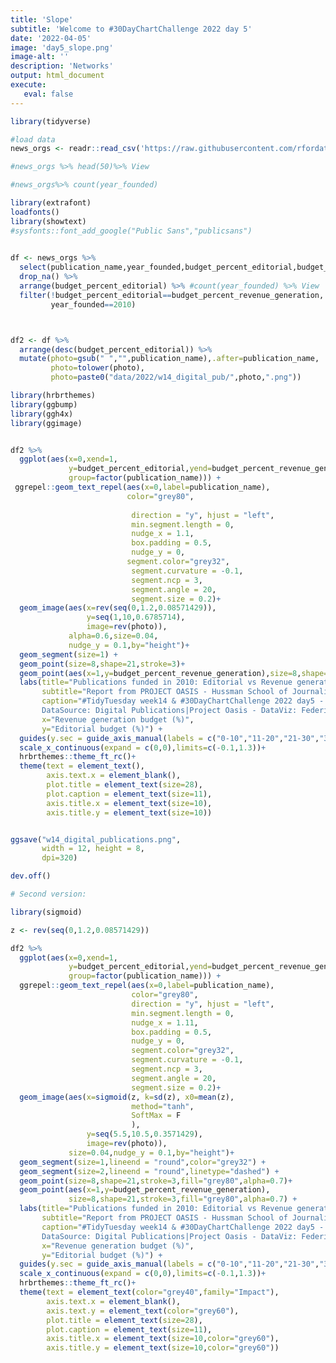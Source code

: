 ```yaml
---
title: 'Slope'
subtitle: 'Welcome to #30DayChartChallenge 2022 day 5'
date: '2022-04-05'
image: 'day5_slope.png'
image-alt: ''
description: 'Networks'
output: html_document
execute: 
   eval: false
---
```






```r

library(tidyverse)

#load data
news_orgs <- readr::read_csv('https://raw.githubusercontent.com/rfordatascience/tidytuesday/master/data/2022/2022-04-05/news_orgs.csv')

#news_orgs %>% head(50)%>% View

#news_orgs%>% count(year_founded)

library(extrafont)
loadfonts()
library(showtext)
#sysfonts::font_add_google("Public Sans","publicsans")

  
df <- news_orgs %>%
  select(publication_name,year_founded,budget_percent_editorial,budget_percent_revenue_generation) %>% 
  drop_na() %>%
  arrange(budget_percent_editorial) %>% #count(year_founded) %>% View
  filter(!budget_percent_editorial==budget_percent_revenue_generation,
         year_founded==2010) 



df2 <- df %>%
  arrange(desc(budget_percent_editorial)) %>%
  mutate(photo=gsub(" ","",publication_name),.after=publication_name,
         photo=tolower(photo),
         photo=paste0("data/2022/w14_digital_pub/",photo,".png"))

library(hrbrthemes)
library(ggbump)
library(ggh4x)
library(ggimage)


df2 %>%
  ggplot(aes(x=0,xend=1,
             y=budget_percent_editorial,yend=budget_percent_revenue_generation,
             group=factor(publication_name))) +
 ggrepel::geom_text_repel(aes(x=0,label=publication_name),
                          color="grey80",
                          
                           direction = "y", hjust = "left",
                           min.segment.length = 0,
                           nudge_x = 1.1,
                           box.padding = 0.5,
                           nudge_y = 0,
                          segment.color="grey32",
                           segment.curvature = -0.1,
                           segment.ncp = 3,
                           segment.angle = 20,
                           segment.size = 0.2)+
  geom_image(aes(x=rev(seq(0,1.2,0.08571429)),
                 y=seq(1,10,0.6785714),
                 image=rev(photo)),
             alpha=0.6,size=0.04,
             nudge_y = 0.1,by="height")+
  geom_segment(size=1) +
  geom_point(size=8,shape=21,stroke=3)+
  geom_point(aes(x=1,y=budget_percent_revenue_generation),size=8,shape=21,stroke=3) +
  labs(title="Publications funded in 2010: Editorial vs Revenue generation budget",
       subtitle="Report from PROJECT OASIS - Hussman School of Journalism and Media",
       caption="#TidyTuesday week14 & #30DayChartChallenge 2022 day5 - Slope
       DataSource: Digital Publications|Project Oasis - DataViz: Federica Gazzelloni",
       x="Revenue generation budget (%)",
       y="Editorial budget (%)") +
  guides(y.sec = guide_axis_manual(labels = c("0-10","11-20","21-30","31-40","41-50","51-60","","","","")))+
  scale_x_continuous(expand = c(0,0),limits=c(-0.1,1.3))+
  hrbrthemes::theme_ft_rc()+
  theme(text = element_text(),
        axis.text.x = element_blank(),
        plot.title = element_text(size=28),
        plot.caption = element_text(size=11),
        axis.title.x = element_text(size=10),
        axis.title.y = element_text(size=10))


ggsave("w14_digital_publications.png",
       width = 12, height = 8,
       dpi=320)

dev.off()

# Second version:

library(sigmoid)

z <- rev(seq(0,1.2,0.08571429))

df2 %>%
  ggplot(aes(x=0,xend=1,
             y=budget_percent_editorial,yend=budget_percent_revenue_generation,
             group=factor(publication_name))) +
  ggrepel::geom_text_repel(aes(x=0,label=publication_name),
                           color="grey80",
                           direction = "y", hjust = "left",
                           min.segment.length = 0,
                           nudge_x = 1.11,
                           box.padding = 0.5,
                           nudge_y = 0,
                           segment.color="grey32",
                           segment.curvature = -0.1,
                           segment.ncp = 3,
                           segment.angle = 20,
                           segment.size = 0.2)+
  geom_image(aes(x=sigmoid(z, k=sd(z), x0=mean(z),
                           method="tanh",
                           SoftMax = F
                           ),
                 y=seq(5.5,10.5,0.3571429),
                 image=rev(photo)),
             size=0.04,nudge_y = 0.1,by="height")+
  geom_segment(size=1,lineend = "round",color="grey32") +
  geom_segment(size=2,lineend = "round",linetype="dashed") +
  geom_point(size=8,shape=21,stroke=3,fill="grey80",alpha=0.7)+
  geom_point(aes(x=1,y=budget_percent_revenue_generation),
             size=8,shape=21,stroke=3,fill="grey80",alpha=0.7) +
  labs(title="Publications funded in 2010: Editorial vs Revenue generation budget",
       subtitle="Report from PROJECT OASIS - Hussman School of Journalism and Media",
       caption="#TidyTuesday week14 & #30DayChartChallenge 2022 day5 - Slope
       DataSource: Digital Publications|Project Oasis - DataViz: Federica Gazzelloni",
       x="Revenue generation budget (%)",
       y="Editorial budget (%)") +
  guides(y.sec = guide_axis_manual(labels = c("0-10","11-20","21-30","31-40","41-50","51-60","","","","")))+
  scale_x_continuous(expand = c(0,0),limits=c(-0.1,1.3))+
  hrbrthemes::theme_ft_rc()+
  theme(text = element_text(color="grey40",family="Impact"),
        axis.text.x = element_blank(),
        axis.text.y = element_text(color="grey60"),
        plot.title = element_text(size=28),
        plot.caption = element_text(size=11),
        axis.title.x = element_text(size=10,color="grey60"),
        axis.title.y = element_text(size=10,color="grey60"))
```
